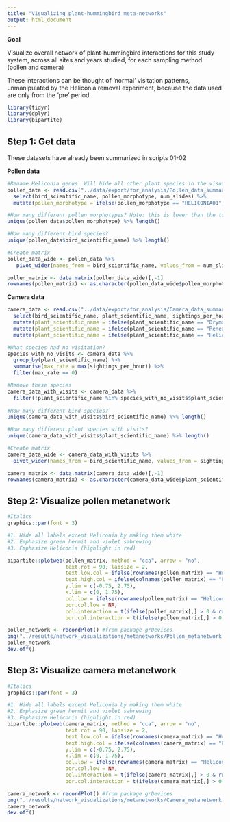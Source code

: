 ```yaml
---
title: "Visualizing plant-hummingbird meta-networks"
output: html_document
---
```


**Goal**

Visualize overall network of plant-hummingbird interactions for this study system, across all sites and years studied, for each sampling method (pollen and camera)

These interactions can be thought of 'normal' visitation patterns, unmanipulated by the Heliconia removal experiment, because the data used are only from the 'pre' period.

```r
library(tidyr)
library(dplyr)
library(bipartite)
```

## Step 1: Get data

These datasets have already been summarized in scripts 01-02

**Pollen data**
```r
#Rename Heliconia genus. Will hide all other plant species in the visualization, becaues the morphotype names will not mean much to anyone else
pollen_data <- read.csv("../data/export/for_analysis/Pollen_data_summarized_for_metanetwork.csv") %>%
  select(bird_scientific_name, pollen_morphotype, num_slides) %>%
  mutate(pollen_morphotype = ifelse(pollen_morphotype == "HELICONIA01", "Heliconia", pollen_morphotype))

#How many different pollen morphotypes? Note: this is lower than the total number detected ever (N = 45), because it excludes some of the data
unique(pollen_data$pollen_morphotype) %>% length()

#How many different bird species?
unique(pollen_data$bird_scientific_name) %>% length()

#Create matrix
pollen_data_wide <- pollen_data %>%
   pivot_wider(names_from = bird_scientific_name, values_from = num_slides, values_fill = list(num_slides = 0))

pollen_matrix <- data.matrix(pollen_data_wide)[,-1]
rownames(pollen_matrix) <- as.character(pollen_data_wide$pollen_morphotype)
```

**Camera data**
```r
camera_data <- read.csv("../data/export/for_analysis/Camera_data_summarized_for_metanetwork.csv") %>%
  select(bird_scientific_name, plant_scientific_name, sightings_per_hour) %>%
  mutate(plant_scientific_name = ifelse(plant_scientific_name == "Drymonia sp.", "Drymonia", plant_scientific_name)) %>% 
  mutate(plant_scientific_name = ifelse(plant_scientific_name == "Renealmia sp.", "Renealmia", plant_scientific_name)) %>% 
  mutate(plant_scientific_name = ifelse(plant_scientific_name == "Heliconia tortuosa", "Heliconia", plant_scientific_name)) 

#What species had no visitation?
species_with_no_visits <- camera_data %>%
  group_by(plant_scientific_name) %>%
  summarise(max_rate = max(sightings_per_hour)) %>%
  filter(max_rate == 0)

#Remove these species
camera_data_with_visits <- camera_data %>%
  filter(!plant_scientific_name %in% species_with_no_visits$plant_scientific_name)
  
#How many different bird species?
unique(camera_data_with_visits$bird_scientific_name) %>% length()

#How many different plant species with visits?
unique(camera_data_with_visits$plant_scientific_name) %>% length()

#Create matrix
camera_data_wide <- camera_data_with_visits %>%
  pivot_wider(names_from = bird_scientific_name, values_from = sightings_per_hour, values_fill = list(sightings_per_hour = 0))

camera_matrix <- data.matrix(camera_data_wide)[,-1]
rownames(camera_matrix) <- as.character(camera_data_wide$plant_scientific_name)
```

## Step 2: Visualize pollen metanetwork
```r
#Italics
graphics::par(font = 3)

#1. Hide all labels except Heliconia by making them white
#2. Emphasize green hermit and violet sabrewing
#3. Emphasize Heliconia (highlight in red)

bipartite::plotweb(pollen_matrix, method = "cca", arrow = "no",
                   text.rot = 90, labsize = 2,
                   text.low.col = ifelse(rownames(pollen_matrix) == "Heliconia", "black", "white"),
                   text.high.col = ifelse(colnames(pollen_matrix) == "Phaethornis guy" | colnames(pollen_matrix) == "Campylopterus hemileucurus", "black", "grey40"),
                   y.lim = c(-0.75, 2.75),
                   x.lim = c(0, 1.75),
                   col.low = ifelse(rownames(pollen_matrix) == "Heliconia", "#BA0022", "grey10"),
                   bor.col.low = NA,
                   col.interaction = t(ifelse(pollen_matrix[,] > 0 & rownames(pollen_matrix) == "Heliconia", "#BA0022", "grey80")),
                   bor.col.interaction = t(ifelse(pollen_matrix[,] > 0 & rownames(pollen_matrix) == "Heliconia", "#BA0022", "black")))

pollen_network <- recordPlot() #from package grDevices
png("../results/network_visualizations/metanetworks/Pollen_metanetwork.png", width = 12, height = 10, res = 300, units = "in")
pollen_network
dev.off()
```

## Step 3: Visualize camera metanetwork
```r
#Italics
graphics::par(font = 3)

#1. Hide all labels except Heliconia by making them white
#2. Emphasize green hermit and violet sabrewing
#3. Emphasize Heliconia (highlight in red)
bipartite::plotweb(camera_matrix, method = "cca", arrow = "no",
                   text.rot = 90, labsize = 2,
                   text.low.col = ifelse(rownames(camera_matrix) == "Heliconia", "black", "white"),
                   text.high.col = ifelse(colnames(camera_matrix) == "Phaethornis guy" | colnames(camera_matrix) == "Campylopterus hemileucurus", "black", "grey40"),
                   y.lim = c(-0.75, 2.75),
                   x.lim = c(0, 1.75),
                   col.low = ifelse(rownames(camera_matrix) == "Heliconia", "#BA0022", "grey10"),
                   bor.col.low = NA,
                   col.interaction = t(ifelse(camera_matrix[,] > 0 & rownames(camera_matrix) == "Heliconia", "#BA0022", "grey80")),
                   bor.col.interaction = t(ifelse(camera_matrix[,] > 0 & rownames(camera_matrix) == "Heliconia", "#BA0022", "black")))

camera_network <- recordPlot() #from package grDevices
png("../results/network_visualizations/metanetworks/Camera_metanetwork.png", width = 12, height = 10, res = 300, units = "in")
camera_network
dev.off()
```